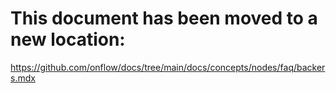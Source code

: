 # This document has been moved to a new location:

https://github.com/onflow/docs/tree/main/docs/concepts/nodes/faq/backers.mdx
